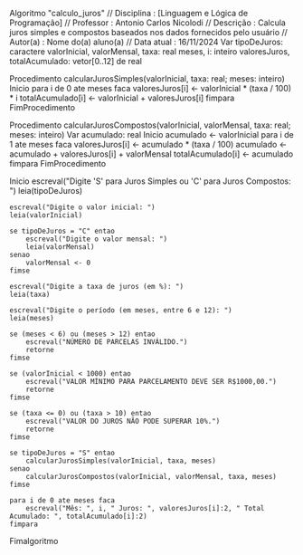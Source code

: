 Algoritmo "calculo_juros"
// Disciplina   : [Linguagem e Lógica de Programação]
// Professor   : Antonio Carlos Nicolodi
// Descrição   : Calcula juros simples e compostos baseados nos dados fornecidos pelo usuário
// Autor(a)    : Nome do(a) aluno(a)
// Data atual  : 16/11/2024
Var
    tipoDeJuros: caractere
    valorInicial, valorMensal, taxa: real
    meses, i: inteiro
    valoresJuros, totalAcumulado: vetor[0..12] de real
    
Procedimento calcularJurosSimples(valorInicial, taxa: real; meses: inteiro)
Inicio
    para i de 0 ate meses faca
        valoresJuros[i] <- valorInicial * (taxa / 100) * i
        totalAcumulado[i] <- valorInicial + valoresJuros[i]
    fimpara
FimProcedimento

Procedimento calcularJurosCompostos(valorInicial, valorMensal, taxa: real; meses: inteiro)
Var
    acumulado: real
Inicio
    acumulado <- valorInicial
    para i de 1 ate meses faca
        valoresJuros[i] <- acumulado * (taxa / 100)
        acumulado <- acumulado + valoresJuros[i] + valorMensal
        totalAcumulado[i] <- acumulado
    fimpara
FimProcedimento

Inicio
    escreval("Digite 'S' para Juros Simples ou 'C' para Juros Compostos: ")
    leia(tipoDeJuros)
    
    escreval("Digite o valor inicial: ")
    leia(valorInicial)
    
    se tipoDeJuros = "C" entao
        escreval("Digite o valor mensal: ")
        leia(valorMensal)
    senao
        valorMensal <- 0
    fimse
    
    escreval("Digite a taxa de juros (em %): ")
    leia(taxa)
    
    escreval("Digite o período (em meses, entre 6 e 12): ")
    leia(meses)
    
    se (meses < 6) ou (meses > 12) entao
        escreval("NÚMERO DE PARCELAS INVÁLIDO.")
        retorne
    fimse
    
    se (valorInicial < 1000) entao
        escreval("VALOR MÍNIMO PARA PARCELAMENTO DEVE SER R$1000,00.")
        retorne
    fimse
    
    se (taxa <= 0) ou (taxa > 10) entao
        escreval("VALOR DO JUROS NÃO PODE SUPERAR 10%.")
        retorne
    fimse
    
    se tipoDeJuros = "S" entao
        calcularJurosSimples(valorInicial, taxa, meses)
    senao
        calcularJurosCompostos(valorInicial, valorMensal, taxa, meses)
    fimse
    
    para i de 0 ate meses faca
        escreval("Mês: ", i, " Juros: ", valoresJuros[i]:2, " Total Acumulado: ", totalAcumulado[i]:2)
    fimpara
Fimalgoritmo
